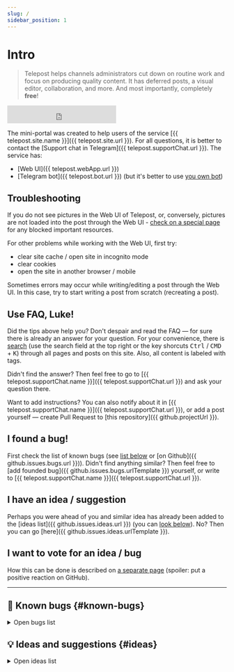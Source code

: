 ```yaml
---
slug: /
sidebar_position: 1
---
```


# Intro

<!-- markdownlint-disable MD041 -->
> Telepost helps channels administrators cut down on routine work and focus on producing quality content. It has deferred posts, a visual editor, collaboration, and more. And most importantly, completely **free**!

<!-- markdownlint-disable-next-line MD033 -->
<iframe
    className="status-page"
    src="https://telepost.instatus.com/embed-status/light-sm"
    width="250"
    height="41"
    frameBorder="0"
    scrolling="no"
>
</iframe>

The mini-portal was created to help users of the service [{{ telepost.site.name }}]({{ telepost.site.url }}). For all questions, it is better to contact the [Support chat in Telegram]({{ telepost.supportChat.url }}). The service has:

* [Web UI]({{ telepost.webApp.url }})
* [Telegram bot]({{ telepost.bot.url }}) (but it's better to use [you own bot](start/personal-bot-for-telepost.mdx))

## Troubleshooting

If you do not see pictures in the Web UI of Telepost, or, conversely, pictures are not loaded into the post through the Web UI - [check on a special page](check.mdx) for any blocked important resources.

For other problems while working with the Web UI, first try:

* clear site cache / open site in incognito mode
* clear cookies
* open the site in another browser / mobile

Sometimes errors may occur while writing/editing a post through the Web UI. In this case, try to start writing a post from scratch (recreating a post).

<!-- markdownlint-disable-next-line MD026 -->
## Use FAQ, Luke!

Did the tips above help you? Don't despair and read the FAQ — for sure there is already an answer for your question. For your convenience, there is [search](/search) (use the search field at the top right or the key shorcuts <kbd>Ctrl</kbd> / <kbd>CMD</kbd> + <kbd>K</kbd>) through all pages and posts on this site. Also, all content is labeled with tags.

Didn't find the answer? Then feel free to go to [{{ telepost.supportChat.name }}]({{ telepost.supportChat.url }}) and ask your question there.

<!-- markdownlint-disable-next-line -->
Want to add instructions? You can also notify about it in [{{ telepost.supportChat.name }}]({{ telepost.supportChat.url }}), or add a post yourself — create Pull Request to [this repository]({{ github.projectUrl }}).

<!-- markdownlint-disable-next-line MD026 -->
## I found a bug!

First check the list of known bugs (see [list below](#known-bugs) or [on Github]({{ github.issues.bugs.url }})). Didn't find anything similar? Then feel free to [add founded bug]({{ github.issues.bugs.urlTemplate }}) yourself, or write to [{{ telepost.supportChat.name }}]({{ telepost.supportChat.url }}).

## I have an idea / suggestion

<!-- markdownlint-disable-next-line -->
Perhaps you were ahead of you and similar idea has already been added to the [ideas list]({{ github.issues.ideas.url }}) (you can [look below](#ideas)). No? Then you can go [here]({{ github.issues.ideas.urlTemplate }}).

## I want to vote for an idea / bug

How this can be done is described on [a separate page](votes.mdx) (spoiler: put a positive reaction on GitHub).

---


## 🐞 Known bugs {#known-bugs}

<details>
  <summary>Open bugs list</summary>

<GithubIssues
  username="{{ github.organizationName }}"
  repo="{{ github.issues.repo }}"
  states={ {{ github.issues.bugs.states }} }
  labels={ {{ github.issues.bugs.labels }} }
  i18n={{
    totalFound: 'Total bugs found',
  }}
/>

</details>

## 💡 Ideas and suggestions {#ideas}

<details>
  <summary>Open ideas list</summary>

<GithubIssues
  username="{{ github.organizationName }}"
  repo="{{ github.issues.repo }}"
  states={ {{ github.issues.ideas.states }} }
  labels={ {{ github.issues.ideas.labels }} }
  i18n={{
    totalFound: 'Total ideas/suggestions found',
  }}
/>

</details>
